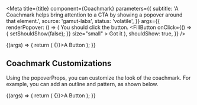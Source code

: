 

<Meta
  title={title}
  component={Coachmark}
  parameters={{
    subtitle:
      'A Coachmark helps bring attention to a CTA by showing a popover around that element.',
    source: 'gamut-labs',
    status: 'volatile',
  }}
  args={{
    renderPopover: () => (
      <FlexBox flexDirection="column" padding={16} alignItems="flex-start">
        <Text marginBottom={8}>You should click the button.</Text>
        <FillButton
          onClick={() => {
            setShouldShow(false);
          }}
          size="small"
        >
          Got it
        </FillButton>
      </FlexBox>
    ),
    shouldShow: true,
  }}
/>

<Canvas>
  <Story name="Coachmark">
    {(args) => {
      return (
        <Coachmark {...args}>
          <FillButton onClick={() => {}}>A Button</FillButton>
        </Coachmark>
      );
    }}
  </Story>
</Canvas>

<PropsTable story="Coachmark" />

## Coachmark Customizations

Using the popoverProps, you can customize the look of the coachmark.
For example, you can add an outline and pattern, as shown below.

<Canvas>
  <Story
    name="Coachmark Customizations"
    args={{
      popoverProps: {
        beak: 'left',
        outline: true,
        pattern: 'dotsDense',
      },
    }}
  >
    {(args) => {
      return (
        <Coachmark {...args}>
          <FillButton onClick={() => {}}>A Button</FillButton>
        </Coachmark>
      );
    }}
  </Story>
</Canvas>
